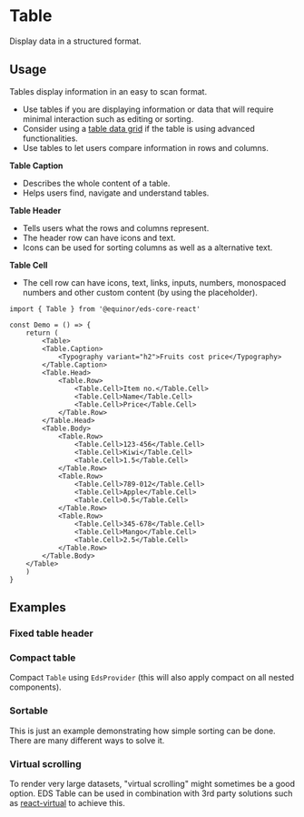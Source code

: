 
# Table

Display data in a structured format.

<Links 
    ariaUrl="https://www.w3.org/WAI/ARIA/apg/patterns/table/"
    figmaUrl="https://www.figma.com/file/0bGXR2sCwMVSDNyyzu5BXrO5/UI%E2%80%94User-Interface?node-id=17481%3A1541"
    documentationUrl="https://eds.equinor.com/0b0c666ab/p/392109-table/b/398446"
    sourceUrl="https://github.com/equinor/design-system/blob/develop/packages/eds-core-react/src/components/Table/Table.tsx"
    npmUrl="https://www.npmjs.com/package/@equinor/eds-core-react"
/>

<Primary />
<PropsTable />

## Usage

Tables display information in an easy to scan format.

<ul>
    <li>Use tables if you are displaying information or data that will require minimal interaction such as editing or sorting.</li>
    <li>Consider using a <a href="https://zeroheight.com/0b0c666ab/v/latest/p/65c95b-table-data-grid/b/398446">table data grid</a> if the table is using advanced functionalities.</li>
    <li>Use tables to let users compare information in rows and columns.</li>
</ul>

**Table Caption**
<ul>
    <li>Describes the whole content of a table.</li>
    <li>Helps users find, navigate and understand tables.</li>
</ul>

**Table Header**
<ul>
    <li>Tells users what the rows and columns represent.</li>
    <li>The header row can have icons and text.</li>
    <li>Icons can be used for sorting columns as well as a alternative text.</li>
</ul>

**Table Cell**
<ul>
    <li>The cell row can have icons, text, links, inputs, numbers, monospaced numbers and other custom content (by using the placeholder).</li>
</ul>

```tsx
import { Table } from '@equinor/eds-core-react'

const Demo = () => {
    return (
        <Table>
        <Table.Caption>
            <Typography variant="h2">Fruits cost price</Typography>
        </Table.Caption>
        <Table.Head>
            <Table.Row>
                <Table.Cell>Item no.</Table.Cell>
                <Table.Cell>Name</Table.Cell>
                <Table.Cell>Price</Table.Cell>
            </Table.Row>
        </Table.Head>
        <Table.Body>
            <Table.Row>
                <Table.Cell>123-456</Table.Cell>
                <Table.Cell>Kiwi</Table.Cell>
                <Table.Cell>1.5</Table.Cell>
            </Table.Row>
            <Table.Row>
                <Table.Cell>789-012</Table.Cell>
                <Table.Cell>Apple</Table.Cell>
                <Table.Cell>0.5</Table.Cell>
            </Table.Row>
            <Table.Row>
                <Table.Cell>345-678</Table.Cell>
                <Table.Cell>Mango</Table.Cell>
                <Table.Cell>2.5</Table.Cell>
            </Table.Row>
        </Table.Body>
    </Table>
    )
}
```

## Examples

### Fixed table header

<Canvas of={ComponentStories.FixedTableHeader} />

### Compact table

Compact `Table` using `EdsProvider` (this will also apply compact on all nested components).

<Canvas of={ComponentStories.CompactTable} />

### Sortable

This is just an example demonstrating how simple sorting can be done. There are many different ways to solve it.

<Canvas of={ComponentStories.Sortable} />

### Virtual scrolling
To render very large datasets, "virtual scrolling" might sometimes be a good option. EDS Table can be used in 
combination with 3rd party solutions such as <a href="https://tanstack.com/virtual/v3">react-virtual</a> to achieve this.

<Canvas of={ComponentStories.VirtualScrolling} />
